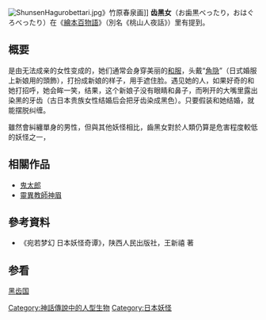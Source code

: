 [[File:ShunsenHagurobettari.jpg|right]]》竹原春泉画]]
'''齿黑女'''（お歯黒べったり，おはぐろべったり）在《[[繪本百物語|繪本百物語]]》（別名《桃山人夜話》）里有提到。

== 概要 ==
是由无法成亲的女性变成的，她们通常会身穿美丽的[[和服|和服]]，头戴“[[角隐|角隐]]”（日式婚服上新娘用的頭飾），打扮成新娘的样子，用手遮住脸。遇见她的人，如果好奇的和她打招呼，她会眸一笑，结果，这个新娘子没有眼睛和鼻子，而咧开的大嘴里露出染黑的牙齿（古日本贵族女性结婚后会把牙齿染成黑色）。只要假装和她结婚，就能摆脱纠缠。

雖然會糾纏單身的男性，但與其他妖怪相比，齒黑女對於人類仍算是危害程度較低的妖怪之一，

== 相關作品 ==
*[[鬼太郎|鬼太郎]]
*[[靈異教師神眉|靈異教師神眉]]

== 參考資料 ==
*《宛若梦幻 日本妖怪奇谭》，陕西人民出版社，王新禧 著
==参看==
[[黑齿国|黑齿国]]
[[Category:神話傳說中的人型生物|Category:神話傳說中的人型生物]]
[[Category:日本妖怪|Category:日本妖怪]]